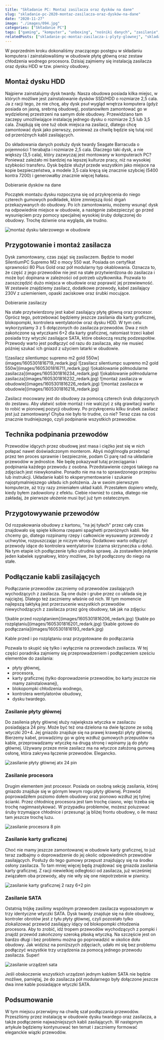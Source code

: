 ```yaml
---
title: "Składanie PC: Montaż zasilacza oraz dysków na dane"
slug: "skladanie-pc-2020-montaz-zasilacza-oraz-dysków-na-dane"
date: "2020-11-27"
image: "./images/094.jpg"
categories: ["Składanie PC"]
tags: ["gaming", "komputer", "unboxing", "nośniki danych", "zasilanie", "kable"]
relatedPosts: ["skladanie-pc-montaz-zasilacza-i-plyty-glownej", "skladanie-pc-dyski-karta-graficzna-naped-optyczny"]
---
```


W poprzednim kroku dokonaliśmy znaczącego postępu w składaniu komputera i zainstalowaliśmy w obudowie płytę główną oraz zestaw chłodzenia wodnego procesora. Dzisiaj zajmiemy się instalacją zasilacza oraz dysku HDD w tzw. piwnicy obudowy.

## Montaż dysku HDD

Najpierw zainstalujmy dysk twardy. Nasza obudowa posiada kilka miejsc, w których możliwe jest zainstalowanie dysków SSD/HDD o rozmiarze 2,5 cala. Ja z racji tego, że nie chcę, aby dysk psuł wygląd wnętrza komputera (gdyż posiada on jasną, srebrną obudowę), postanowiłem zamontować go w wydzielonej przestrzeni na samym dole obudowy. Przewidziano tam zaczepy umożliwiające instalację jednego dysku o rozmiarze 2,5 lub 3,5 cala. Znajdują się one tuż obok miejsca na zasilacz, dlatego chcę zamontować dysk jako pierwszy, ponieważ za chwilę będzie się tutaj roić od przeróżnych kabli zasilających.

Do składowania danych posłuży dysk twardy Seagate Barracuda o pojemności 1 terabajta i rozmiarze 2,5 cala. Dlaczego taki dysk, a nie większy (3,5 cala), który zazwyczaj jest montowany w komputerach PC? Ponieważ zależało mi bardziej na lepszej kulturze pracy, niż na wysokiej szybkości transferu. Dysk będzie służył przede wszystkim jako miejsce na kopie bezpieczeństwa, a modele 3,5 cala kręcą się znacznie szybciej (5400 kontra 7200) i generowałby znacznie więcej hałasu.

<ActionButton to='/nosniki-pamieci-dyski-hdd-ssd'>Dobieranie dysków na dane</ActionButton>

Początek montażu dysku rozpoczyna się od przykręcenia do niego czterech gumowych podkładek, które zmniejszą ilość drgań przekazywanych do obudowy. Po ich zamontowaniu, możemy wsunąć dysk na odpowiednie miejsce w obudowie, a następnie zabezpieczyć go przed wysunięciem przy pomocy specjalnej wysokiej śruby dołączonej do obudowy. Trochę dziwnie ona wygląda, ale trudno.

![montaż dysku talerzowego w obudowie](images/1605301816251_redark.jpg)

## Przygotowanie i montaż zasilacza

Dysk zamontowany, czas zająć się zasilaczem. Będzie to model SilentiumPC Supremo M2 o mocy 550 wat. Posiada on certyfikat sprawności 80 Plus Gold oraz pół modularny typ okablowania. Oznacza to, że część z jego przewodów nie jest na stałe przytwierdzona do zasilacza i może być dopinana w zależności od potrzeb użytkownika. Pozwala to zaoszczędzić dużo miejsca w obudowie oraz poprawić jej przewiewność. W zestawie znajdziemy zasilacz, dodatkowe przewody, kabel zasilający 230V z uziemieniem, opaski zaciskowe oraz śrubki mocujące.

<ActionButton to='/zasilacze'>Dobieranie zasilaczy</ActionButton>

Na stałe przytwierdzony jest kabel zasilający płytę główną oraz procesor. Oprócz tego, potrzebować będziemy jeszcze zasilania dla karty graficznej, blokopompki, kontrolera wentylatorów oraz dysku HDD. W tym celu wykorzystamy 3 z 5 dołączonych do zasilacza przewodów. Dwa z nich zakończone są wtyczkami 6+2 dla karty graficznej, natomiast trzeci kabel posiada trzy wtyczki zasilające SATA, które obskoczą resztę podzespołów. Przewody warto jest podłączyć od razu do zasilacza, aby nie musieć później szukać ich gniazd z użyciem latarki w obudowie.

<Gallery width='3'>
![zasilacz silentiumpc supremo m2 gold 550w](images/1605301816719_redark.jpg)
![zasilacz silentiumpc supremo m2 gold 550w](images/1605301816711_redark.jpg)
![okablowanie półmodularne zasilacza](images/1605301816234_redark.jpg)
![okablowanie półmodularne zasilacza](images/1605301816232_redark.jpg)
![montaż zasilacza w obudowie](images/1605301816226_redark.jpg)
![montaż zasilacza w obudowie](images/1605301816218_redark.jpg)
</Gallery>

Zasilacz mocowany jest do obudowy za pomocą czterech śrub dołączonych do zestawu. Aby ułatwić sobie montaż i nie walczyć z siłą grawitacji warto to robić w pionowej pozycji obudowy. Po przykręceniu kilku śrubek zasilacz jest już zamontowany! Chyba nie było to trudne, co nie? Teraz czas na coś znacznie trudniejszego, czyli podpinanie wszystkich przewodów.

<AdSense/>

## Technika podpinania przewodów

Przewodów idących przez obudowę jest masa i ciężko jest się w nich połapać nawet doświadczonym monterom. Abyś mógł/mogła przebrnąć przez ten proces sprawnie i bezpiecznie, podam Ci parę rad na układanie przewodów w jednostce. Nie będę pokazywał tutaj przeciągania i podpinania każdego przewodu z osobna. Przedstawienie czegoś takiego na zdjęciach jest niewykonalne. Ponadto nie ma na to sprawdzonego przepisu lub instrukcji. Układanie kabli to eksperymentowanie i szukanie najoptymalniejszego układu ich położenia. Ja w swoim pierwszym komputerze, aż trzy razy zmieniałem układ kabli. Przestałem dopiero wtedy, kiedy byłem zadowolony z efektu. Ciebie również to czeka, dlatego nie zakładaj, że pierwsze ułożenie musi być już tym ostatecznym.

## Przygotowywanie przewodów

Od rozpakowania obudowy z kartonu, "na jej tyłach" przez cały czas znajdowało się spięte kilkoma rzepami spaghetti przeróżnych kabli. Nie chcemy go, dlatego rozpinamy rzepy i całkowicie wysuwamy przewody z uchwytów, rozpuszczając je niczym włosy. Dodatkowo warto odłączyć przewody idące do kontrolera wentylatorów (czarna skrzyneczka u dołu). Na tym etapie ich podłączenie tylko utrudnia sprawę. Ja zostawiłem jedynie jeden kabelek sygnałowy, który możliwe, że był podłączony do niego na stałe.

## Podłączanie kabli zasilających

Podłączanie przewodów zaczniemy od przewodów zasilających wychodzących z zasilacza. Są one duże i grube przez co układa się je najciężej. Dlatego też zaczniemy właśnie od nich. W tym momencie najlepszą taktyką jest przerzucenie wszystkich przewodów niewychodzących z zasilacza przez górę obudowy, tak jak na zdjęciu:

<Gallery>
![kable przed rozplątaniem](images/1605301816206_redark.jpg)
![kable po rozplątaniu](images/1605301816201_redark.jpg)
![kable gotowe do podłączania](images/1605301816193_redark.jpg)
</Gallery>

<ImageDescription> Kable przed i po rozplątaniu oraz przygotowane do podłączania</ImageDescription>

Pozwala to skupić się tylko i wyłącznie na przewodach zasilacza. W tej części poradnika zajmiemy się przeprowadzeniem i podłączeniem sześciu elementów do zasilania:

- płyty głównej,
- procesora,
- karty graficznej (tylko doprowadzenie przewodów, bo karty jeszcze nie mamy zainstalowanej),
- blokopompki chłodzenia wodnego,
- kontrolera wentylatorów obudowy,
- dysku twardego.

### Zasilanie płyty głównej

Do zasilenia płyty głównej służy największa wtyczka w zasilaczu posiadająca 24 piny. Może być też ona dzielona na dwie łączone ze sobą wtyczki 20+4. Jej gniazdo znajduje się na prawej krawędzi płyty głównej. Bierzemy kabel, prowadzimy go w górę wzdłuż gumowych przepustów na kable, przeprowadzamy wtyczkę na drugą stronę i wpinamy ją do płyty głównej. Używany przeze mnie zasilacz ma na wtyczce założoną gumową osłonę, która zakrywa łączenie przewodów. Elegancko.

![zasilanie płyty głównej atx 24 pin](images/1605301816171_redark.jpg)

### Zasilanie procesora

Drugim elementem jest procesor. Posiada on osobną sekcję zasilania, której gniazdo znajduje się w górnym lewym rogu płyty głównej. Przewód poprowadziłem poziomo dołem obudowy oraz pionowo wzdłuż jej tylnej ścianki. Przez chłodnicę procesora jest tam trochę ciasno, więc trzeba się trochę nagimnastykować. W przypadku problemów, możesz poluzować śruby trzymające chłodnice i przesunąć ją bliżej frontu obudowy, o ile masz tam jeszcze trochę luzu.

![zasilanie procesora 8 pin](images/1605301816179_redark.jpg)

<AdSense/>

### Zasilanie karty graficznej

Choć nie mamy jeszcze zamontowanej w obudowie karty graficznej, to już teraz zadbajmy o doprowadzenie do jej okolic odpowiednich przewodów zasilających. Posłuży do tego gumowy przepust znajdujący się na środku osłony zasilacza. To tam mniej więcej będą znajdować się gniazda zasilania karty graficznej. Z racji niewielkiej odległości od zasilacza, już wcześniej związałem oba przewody, aby nie wiły się one niepotrzebnie w piwnicy.

![zasilanie karty graficznej 2 razy 6+2 pin](images/1605301816168_redark.jpg)

### Zasilanie SATA

Ostatnią trójkę zasilimy wspólnym przewodem zasilacza wyposażonym w trzy identyczne wtyczki SATA. Dysk twardy znajduje się na dole obudowy, kontroler obrotów jest z tyłu płyty głównej, czyli pozostało tylko zlokalizować przewód zasilający idący od blokopompki chłodzenia procesora. Aby to zrobić, idź tropem przewodów wychodzących z pompki i znajdź przewód zakończony szeroką płaską wtyczką. Na szczęście jest on bardzo długi i bez problemu można go poprowadzić w okolice dołu obudowy. Jak widzisz na poniższych zdjęciach, udało mi się bez problemu podłączyć wszystkie trzy urządzenia za pomocą jednego przewodu zasilacza. Super!

![zasilanie urządzeń sata](images/1605301816160_redark.jpg)

<InfoBlock>Jeśli obskoczenie wszystkich urządzeń jednym kablem SATA nie będzie możliwe, pamiętaj, że do zasilacza pół modularnego były dołączone jeszcze dwa inne kable posiadające wtyczki SATA.</InfoBlock>

## Podsumowanie

W tym miejscu przerwijmy na chwilę szał podłączania przewodów. Przeszliśmy przez instalację w obudowie dysku twardego oraz zasilacza, a także podłączenie najważniejszych kabli zasilających. W następnym artykule będziemy kontynuować ten temat i zaczniemy formować eleganckie wiązki przewodów.

<AssemblingPcFooter nextPost=''/>
